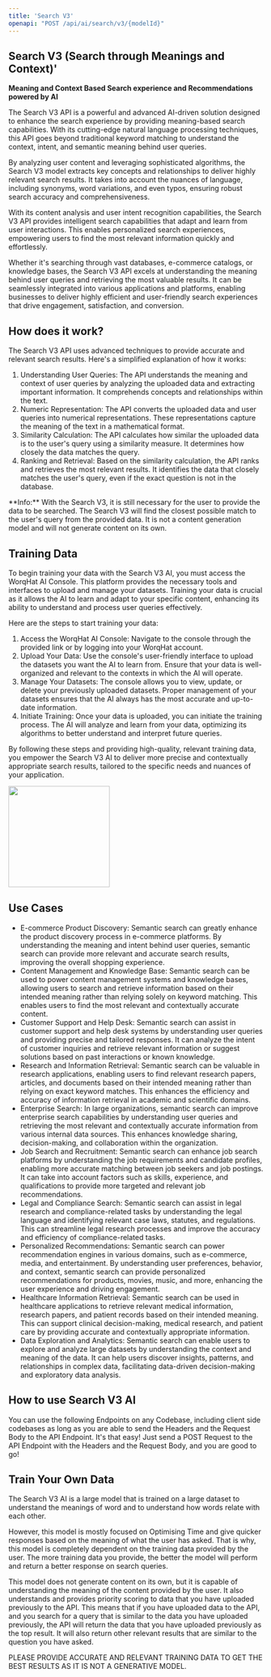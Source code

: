 ```yaml
---
title: 'Search V3'
openapi: "POST /api/ai/search/v3/{modelId}"
---
```


## Search V3 (Search through Meanings and Context)'

**Meaning and Context Based Search experience and Recommendations powered by AI**

The Search V3 API is a powerful and advanced AI-driven solution designed to enhance the search experience by providing meaning-based search capabilities. With its cutting-edge natural language processing techniques, this API goes beyond traditional keyword matching to understand the context, intent, and semantic meaning behind user queries.

By analyzing user content and leveraging sophisticated algorithms, the Search V3 model extracts key concepts and relationships to deliver highly relevant search results. It takes into account the nuances of language, including synonyms, word variations, and even typos, ensuring robust search accuracy and comprehensiveness.

With its content analysis and user intent recognition capabilities, the Search V3 API provides intelligent search capabilities that adapt and learn from user interactions. This enables personalized search experiences, empowering users to find the most relevant information quickly and effortlessly.

Whether it's searching through vast databases, e-commerce catalogs, or knowledge bases, the Search V3 API excels at understanding the meaning behind user queries and retrieving the most valuable results. It can be seamlessly integrated into various applications and platforms, enabling businesses to deliver highly efficient and user-friendly search experiences that drive engagement, satisfaction, and conversion.

## How does it work?
The Search V3 API uses advanced techniques to provide accurate and relevant search results. Here's a simplified explanation of how it works:

1. Understanding User Queries: The API understands the meaning and context of user queries by analyzing the uploaded data and extracting important information. It comprehends concepts and relationships within the text.
2. Numeric Representation: The API converts the uploaded data and user queries into numerical representations. These representations capture the meaning of the text in a mathematical format.
3. Similarity Calculation: The API calculates how similar the uploaded data is to the user's query using a similarity measure. It determines how closely the data matches the query.
4. Ranking and Retrieval: Based on the similarity calculation, the API ranks and retrieves the most relevant results. It identifies the data that closely matches the user's query, even if the exact question is not in the database.

<Warning>
**Info:** With the Search V3, it is still necessary for the user to provide the data to be searched. The Search V3 will find the closest possible match to the user's query from the provided data. It is not a content generation model and will not generate content on its own.
</Warning>

## Training Data
To begin training your data with the Search V3 AI, you must access the WorqHat AI Console. This platform provides the necessary tools and interfaces to upload and manage your datasets. Training your data is crucial as it allows the AI to learn and adapt to your specific content, enhancing its ability to understand and process user queries effectively.

Here are the steps to start training your data:
1. Access the WorqHat AI Console: Navigate to the console through the provided link or by logging into your WorqHat account.
2. Upload Your Data: Use the console's user-friendly interface to upload the datasets you want the AI to learn from. Ensure that your data is well-organized and relevant to the contexts in which the AI will operate.
3. Manage Your Datasets: The console allows you to view, update, or delete your previously uploaded datasets. Proper management of your datasets ensures that the AI always has the most accurate and up-to-date information.
4. Initiate Training: Once your data is uploaded, you can initiate the training process. The AI will analyze and learn from your data, optimizing its algorithms to better understand and interpret future queries.

By following these steps and providing high-quality, relevant training data, you empower the Search V3 AI to deliver more precise and contextually appropriate search results, tailored to the specific needs and nuances of your application.

<img height="200" src="/images/worqhat-text gen-searchv3.png" />

## Use Cases
* E-commerce Product Discovery: Semantic search can greatly enhance the product discovery process in e-commerce platforms. By understanding the meaning and intent behind user queries, semantic search can provide more relevant and accurate search results, improving the overall shopping experience.
* Content Management and Knowledge Base: Semantic search can be used to power content management systems and knowledge bases, allowing users to search and retrieve information based on their intended meaning rather than relying solely on keyword matching. This enables users to find the most relevant and contextually accurate content.
* Customer Support and Help Desk: Semantic search can assist in customer support and help desk systems by understanding user queries and providing precise and tailored responses. It can analyze the intent of customer inquiries and retrieve relevant information or suggest solutions based on past interactions or known knowledge.
* Research and Information Retrieval: Semantic search can be valuable in research applications, enabling users to find relevant research papers, articles, and documents based on their intended meaning rather than relying on exact keyword matches. This enhances the efficiency and accuracy of information retrieval in academic and scientific domains.
* Enterprise Search: In large organizations, semantic search can improve enterprise search capabilities by understanding user queries and retrieving the most relevant and contextually accurate information from various internal data sources. This enhances knowledge sharing, decision-making, and collaboration within the organization.
* Job Search and Recruitment: Semantic search can enhance job search platforms by understanding the job requirements and candidate profiles, enabling more accurate matching between job seekers and job postings. It can take into account factors such as skills, experience, and qualifications to provide more targeted and relevant job recommendations.
* Legal and Compliance Search: Semantic search can assist in legal research and compliance-related tasks by understanding the legal language and identifying relevant case laws, statutes, and regulations. This can streamline legal research processes and improve the accuracy and efficiency of compliance-related tasks.
* Personalized Recommendations: Semantic search can power recommendation engines in various domains, such as e-commerce, media, and entertainment. By understanding user preferences, behavior, and context, semantic search can provide personalized recommendations for products, movies, music, and more, enhancing the user experience and driving engagement.
* Healthcare Information Retrieval: Semantic search can be used in healthcare applications to retrieve relevant medical information, research papers, and patient records based on their intended meaning. This can support clinical decision-making, medical research, and patient care by providing accurate and contextually appropriate information.
* Data Exploration and Analytics: Semantic search can enable users to explore and analyze large datasets by understanding the context and meaning of the data. It can help users discover insights, patterns, and relationships in complex data, facilitating data-driven decision-making and exploratory data analysis.

## How to use Search V3 AI
You can use the following Endpoints on any Codebase, including client side codebases as long as you are able to send the Headers and the Request Body to the API Endpoint. It's that easy! Just send a POST Request to the API Endpoint with the Headers and the Request Body, and you are good to go!

## Train Your Own Data

The Search V3 AI is a large model that is trained on a large dataset to understand the meanings of word and to understand how words relate with each other.

However, this model is mostly focused on Optimising Time and give quicker responses based on the meaning of what the
user has asked. That is why, this model is completely dependent on the training data provided by the user. The more training data you provide, the better the model will perform and return a better response on search queries.

<Note>
This model does not generate content on its own, but it is capable of understanding the meaning of the content provided by the user. It also understands and provides priority scoring to data that you have uploaded previously to the API. This means that if you have uploaded data to the API, and you search for a query that is similar to the data you have uploaded previously, the API will return the data that you have uploaded previously as the top result. It will also return other relevant results that are similar to the question you have asked.

PLEASE PROVIDE ACCURATE AND RELEVANT TRAINING DATA TO GET THE BEST RESULTS AS IT IS NOT A GENERATIVE MODEL.
</Note>